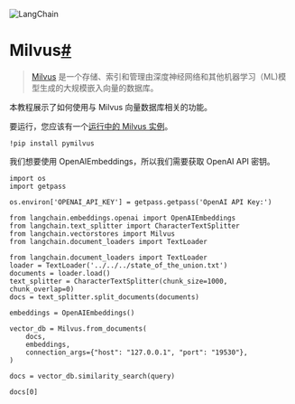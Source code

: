 

<Head>
  <script>
    {
      `(function() {
         var _hmt = _hmt || [];
(function() {
  var hm = document.createElement("script");
  hm.src = "https://hm.baidu.com/hm.js?e60fb290e204e04c5cb6f79b0ac1e697";
  var s = document.getElementsByTagName("script")[0]; 
  s.parentNode.insertBefore(hm, s);
})();
       })();`
    }
  </script>
</Head>

![LangChain](https://pica.zhimg.com/50/v2-56e8bbb52aa271012541c1fe1ceb11a2_r.gif)





Milvus[#](#milvus "Permalink to this headline")
===============================================

> 
> [Milvus](https://milvus.io/docs/overview.md) 是一个存储、索引和管理由深度神经网络和其他机器学习（ML)模型生成的大规模嵌入向量的数据库。
> 
> 
> 

本教程展示了如何使用与 Milvus 向量数据库相关的功能。

要运行，您应该有一个[运行中的 Milvus 实例](https://milvus.io/docs/install_standalone-docker.md)。

```
!pip install pymilvus

```

我们想要使用 OpenAIEmbeddings，所以我们需要获取 OpenAI API 密钥。

```
import os
import getpass

os.environ['OPENAI_API_KEY'] = getpass.getpass('OpenAI API Key:')

```

```
from langchain.embeddings.openai import OpenAIEmbeddings
from langchain.text_splitter import CharacterTextSplitter
from langchain.vectorstores import Milvus
from langchain.document_loaders import TextLoader

```

```
from langchain.document_loaders import TextLoader
loader = TextLoader('../../../state_of_the_union.txt')
documents = loader.load()
text_splitter = CharacterTextSplitter(chunk_size=1000, chunk_overlap=0)
docs = text_splitter.split_documents(documents)

embeddings = OpenAIEmbeddings()

```

```
vector_db = Milvus.from_documents(
    docs,
    embeddings,
    connection_args={"host": "127.0.0.1", "port": "19530"},
)

```

```
docs = vector_db.similarity_search(query)

```

```
docs[0]

```

